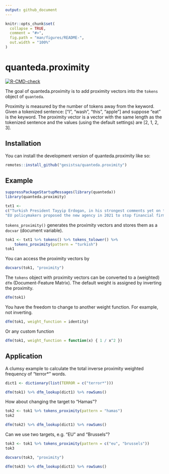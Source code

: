 ```yaml
---
output: github_document
---
```


<!-- README.md is generated from README.Rmd. Please edit that file -->

```r
knitr::opts_chunk$set(
  collapse = TRUE,
  comment = "#>",
  fig.path = "man/figures/README-",
  out.width = "100%"
)
```

# quanteda.proximity

<!-- badges: start -->
[![R-CMD-check](https://github.com/gesistsa/quanteda.proximity/actions/workflows/R-CMD-check.yaml/badge.svg)](https://github.com/gesistsa/quanteda.proximity/actions/workflows/R-CMD-check.yaml)
<!-- badges: end -->

The goal of quanteda.proximity is to add proximity vectors into the `tokens` object of `quanteda`.

Proximity is measured by the number of tokens away from the keyword. Given a tokenized sentence: ["I", "wash", "this", "apple"] and suppose "eat" is the keyword. The proximity vector is a vector with the same length as the tokenized sentence and the values (using the default settings) are [2, 1, 2, 3].

## Installation

You can install the development version of quanteda.proximity like so:

``` r
remotes::install_github("gesistsa/quanteda.proximity")
```

## Example

```r
suppressPackageStartupMessages(library(quanteda))
library(quanteda.proximity)

txt1 <-
c("Turkish President Tayyip Erdogan, in his strongest comments yet on the Gaza conflict, said on Wednesday the Palestinian militant group Hamas was not a terrorist organisation but a liberation group fighting to protect Palestinian lands.",
"EU policymakers proposed the new agency in 2021 to stop financial firms from aiding criminals and terrorists. Brussels has so far relied on national regulators with no EU authority to stop money laundering and terrorist financing running into billions of euros.")
```

`tokens_proximity()` generates the proximity vectors and stores them as a `docvar` (document variable).

```r
tok1 <- txt1 %>% tokens() %>% tokens_tolower() %>%
    tokens_proximity(pattern = "turkish")
tok1
```

You can access the proximity vectors by

```r
docvars(tok1, "proximity")
```

The `tokens` object with proximity vectors can be converted to a (weighted) `dfm` (Document-Feature Matrix). The default weight is assigned by inverting the proximity.

```r
dfm(tok1)
```

You have the freedom to change to another weight function. For example, not inverting.

```r
dfm(tok1, weight_function = identity)
```

Or any custom function

```r
dfm(tok1, weight_function = function(x) { 1 / x^2 })
```

## Application

A clumsy example to calculate the total inverse proximity weighted frequency of "terror*" words.

```r
dict1 <- dictionary(list(TERROR = c("terror*")))

dfm(tok1) %>% dfm_lookup(dict1) %>% rowSums()
```

How about changing the target to "Hamas"?

```r
tok2 <- tok1 %>% tokens_proximity(pattern = "hamas")
tok2
```

```r
dfm(tok2) %>% dfm_lookup(dict1) %>% rowSums()
```

Can we use two targets, e.g. "EU" and "Brussels"?

```r
tok3 <- tok1 %>% tokens_proximity(pattern = c("eu", "brussels"))
tok3
```

```r
docvars(tok3, "proximity")
```

```r
dfm(tok3) %>% dfm_lookup(dict1) %>% rowSums()
```
